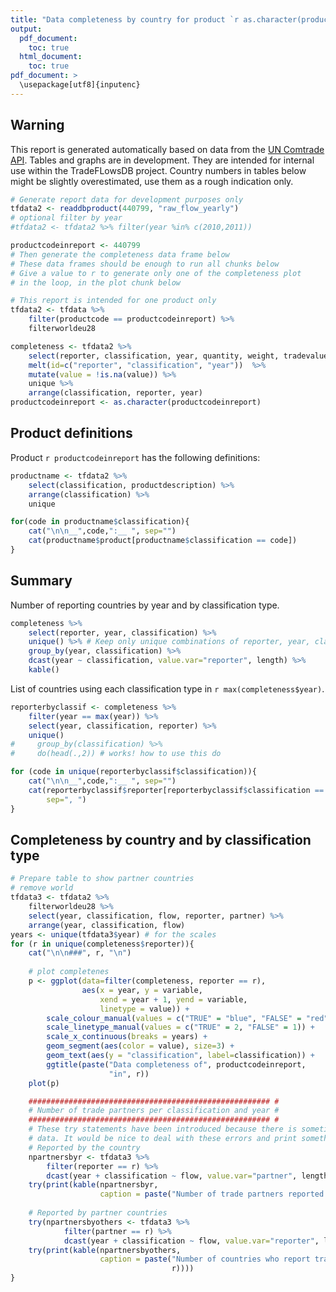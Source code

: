```yaml
---
title: "Data completeness by country for product `r as.character(productcodeinreport)` "
output:
  pdf_document:
    toc: true
  html_document:
    toc: true
pdf_document: >
  \usepackage[utf8]{inputenc}
---
```



## Warning
This report is generated automatically based on data from the 
[UN Comtrade API](http://comtrade.un.org/data/Doc/api/ex).
Tables and graphs are in development.
They are intended for internal use within the TradeFLowsDB project.
Country numbers in tables below might be slightly
overestimated, use them as a rough indication only.


```r
# Generate report data for development purposes only
tfdata2 <- readdbproduct(440799, "raw_flow_yearly")
# optional filter by year
#tfdata2 <- tfdata2 %>% filter(year %in% c(2010,2011))

productcodeinreport <- 440799
# Then generate the completeness data frame below
# These data frames should be enough to run all chunks below
# Give a value to r to generate only one of the completeness plot 
# in the loop, in the plot chunk below
```


```r
# This report is intended for one product only
tfdata2 <- tfdata %>% 
    filter(productcode == productcodeinreport) %>%
    filterworldeu28

completeness <- tfdata2 %>%
    select(reporter, classification, year, quantity, weight, tradevalue) %>%
    melt(id=c("reporter", "classification", "year"))  %>%
    mutate(value = !is.na(value)) %>%
    unique %>% 
    arrange(classification, reporter, year)
productcodeinreport <- as.character(productcodeinreport)
```


## Product definitions
Product `r productcodeinreport` has the following definitions:
```r
productname <- tfdata2 %>% 
    select(classification, productdescription) %>%
    arrange(classification) %>%
    unique

for(code in productname$classification){
    cat("\n\n__",code,":__ ", sep="")
    cat(productname$product[productname$classification == code])
}
```


## Summary
Number of reporting countries by year and by classification type.
```r
completeness %>% 
    select(reporter, year, classification) %>%
    unique() %>% # Keep only unique combinations of reporter, year, classification
    group_by(year, classification) %>% 
    dcast(year ~ classification, value.var="reporter", length) %>%
    kable()
```


List of countries using each classification type in `r max(completeness$year)`.
```r
reporterbyclassif <- completeness %>% 
    filter(year == max(year)) %>%
    select(year, classification, reporter) %>%
    unique()
#     group_by(classification) %>%
#     do(head(.,2)) # works! how to use this do

for (code in unique(reporterbyclassif$classification)){
    cat("\n\n__",code,":__ ", sep="")
    cat(reporterbyclassif$reporter[reporterbyclassif$classification == code], 
        sep=", ")
}
```


## Completeness by country and by classification type 
```r
# Prepare table to show partner countries
# remove world
tfdata3 <- tfdata2 %>% 
    filterworldeu28 %>%
    select(year, classification, flow, reporter, partner) %>%
    arrange(year, classification, flow)
years <- unique(tfdata3$year) # for the scales
for (r in unique(completeness$reporter)){
    cat("\n\n###", r, "\n")
    
    # plot completenes
    p <- ggplot(data=filter(completeness, reporter == r), 
                aes(x = year, y = variable, 
                    xend = year + 1, yend = variable, 
                    linetype = value)) +
        scale_colour_manual(values = c("TRUE" = "blue", "FALSE" = "red")) +
        scale_linetype_manual(values = c("TRUE" = 2, "FALSE" = 1)) +
        scale_x_continuous(breaks = years) +
        geom_segment(aes(color = value), size=3) + 
        geom_text(aes(y = "classification", label=classification)) +
        ggtitle(paste("Data completeness of", productcodeinreport,
                      "in", r))
    plot(p)

    ###################################################### #
    # Number of trade partners per classification and year #
    ###################################################### #
    # These try statements have been introduced because there is sometimes missing
    # data. It would be nice to deal with these errors and print something when they occur
    # Reported by the country
    npartnersbyr <- tfdata3 %>% 
        filter(reporter == r) %>%
        dcast(year + classification ~ flow, value.var="partner", length) 
    try(print(kable(npartnersbyr,
                    caption = paste("Number of trade partners reported by", r))))
    
    # Reported by partner countries
    try(npartnersbyothers <- tfdata3 %>% 
            filter(partner == r) %>%
            dcast(year + classification ~ flow, value.var="reporter", length))
    try(print(kable(npartnersbyothers,
                    caption = paste("Number of countries who report trading with",
                                    r))))
}
``` 
